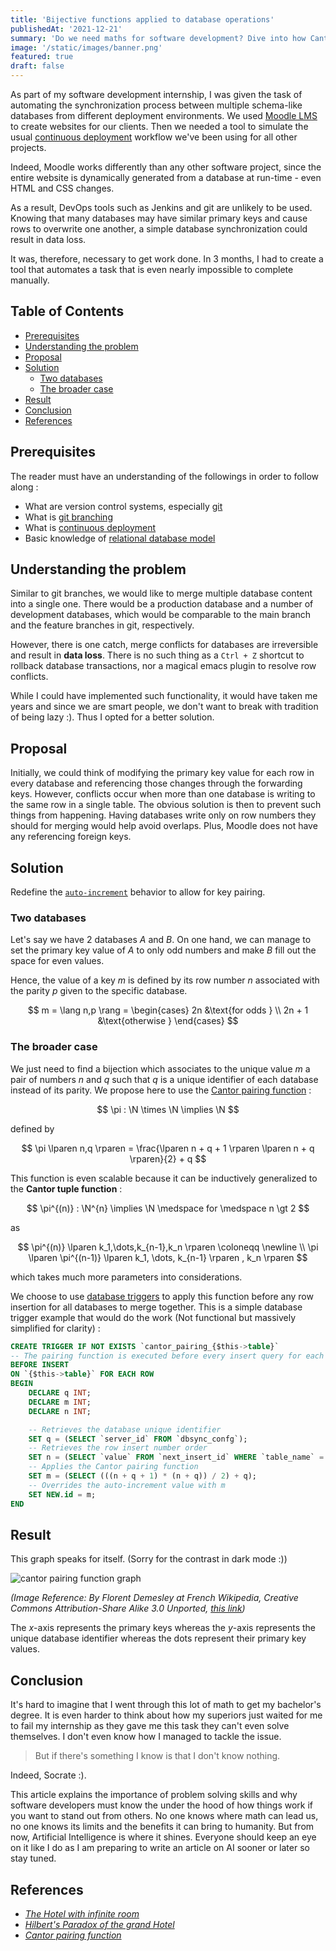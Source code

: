 ```yaml
---
title: 'Bijective functions applied to database operations'
publishedAt: '2021-12-21'
summary: 'Do we need maths for software development? Dive into how Cantor functions got me my Software engineering degree.'
image: '/static/images/banner.png'
featured: true
draft: false
---
```


As part of my software development internship, I was given the task of automating the synchronization process between multiple schema-like databases from different deployment environments. We used [Moodle LMS](https://moodle.org/) to create websites for our clients. Then we needed a tool to simulate the usual [continuous deployment](https://en.wikipedia.org/wiki/Continuous_deployment) workflow we've been using for all other projects.

Indeed, Moodle works differently than any other software project, since the entire website is dynamically generated from a database at run-time - even HTML and CSS changes.

As a result, DevOps tools such as Jenkins and git are unlikely to be used. Knowing that many databases may have similar primary keys and cause rows to overwrite one another, a simple database synchronization could result in data loss.

It was, therefore, necessary to get work done. In 3 months, I had to create a tool that automates a task that is even nearly impossible to complete manually.

## Table of Contents

- [Prerequisites](/blog/bijective-functions-applied-to-database-operations#prerequisites)
- [Understanding the problem](/blog/bijective-functions-applied-to-database-operations#understanding-the-problem)
- [Proposal](/blog/bijective-functions-applied-to-database-operations#proposal)
- [Solution](/blog/bijective-functions-applied-to-database-operations#solution)
  - [Two databases](/blog/bijective-functions-applied-to-database-operations#two-databases)
  - [The broader case](/blog/bijective-functions-applied-to-database-operations#the-broader-case)
- [Result](/blog/bijective-functions-applied-to-database-operations#result)
- [Conclusion](/blog/bijective-functions-applied-to-database-operations#conclusion)
- [References](/blog/bijective-functions-applied-to-database-operations#references)

## Prerequisites

The reader must have an understanding of the followings in order to follow along :

- What are version control systems, especially [git](https://git-scm.com/)
- What is [git branching](https://git-scm.com/book/en/v2/Git-Branching-Branches-in-a-Nutshell)
- What is [continuous deployment](https://en.wikipedia.org/wiki/Continuous_deployment)
- Basic knowledge of [relational database model](https://www.guru99.com/relational-data-model-dbms.html)

## Understanding the problem

Similar to git branches, we would like to merge multiple database content into a single one. There would be a production database and a number of development databases, which would be comparable to the main branch and the feature branches in git, respectively.

However, there is one catch, merge conflicts for databases are irreversible and result in **data loss**. There is no such thing as a `Ctrl + Z` shortcut to rollback database transactions, nor a magical emacs plugin to resolve row conflicts.

While I could have implemented such functionality, it would have taken me years and since we are smart people, we don't want to break with tradition of being lazy :). Thus I opted for a better solution.

## Proposal

Initially, we could think of modifying the primary key value for each row in every database and referencing those changes through the forwarding keys. However, conflicts occur when more than one database is writing to the same row in a single table. The obvious solution is then to prevent such things from happening. Having databases write only on row numbers they should for merging would help avoid overlaps. Plus, Moodle does not have any referencing foreign keys.

## Solution

Redefine the [`auto-increment`](https://sql.sh/cours/create-table/auto_increment#:~:text=La%20commande%20AUTO_INCREMENT%20est%20utilis%C3%A9e,'enregistrement%20dans%20celle%2Dci.) behavior to allow for key pairing.

### Two databases

Let's say we have 2 databases $A$ and $B$. On one hand, we can manage to set the primary key value of $A$ to only odd numbers and make $B$ fill out the space for even values.

Hence, the value of a key $m$ is defined by its row number $n$ associated with the parity $p$ given to the specific database.

$$
m = \lang n,p \rang = \begin{cases}
2n &\text{for odds } \\
2n + 1 &\text{otherwise }
\end{cases}
$$

### The broader case

We just need to find a bijection which associates to the unique value $m$ a pair of numbers $n$ and $q$ such that $q$ is a unique identifier of each database instead of its parity. We propose here to use the [Cantor pairing function](https://en.wikipedia.org/wiki/Pairing_function#Cantor_pairing_function) :

$$
\pi : \N \times \N \implies \N
$$

defined by

$$
\pi \lparen n,q \rparen = \frac{\lparen n + q + 1 \rparen \lparen n + q \rparen}{2} + q
$$

This function is even scalable because it can be inductively generalized to the **Cantor tuple function** :

$$
\pi^{(n)} : \N^{n} \implies \N \medspace for \medspace n \gt 2
$$

as

$$
\pi^{(n)} \lparen k_1,\dots,k_{n-1},k_n \rparen \coloneqq \newline \\ \pi \lparen \pi^{(n-1)} \lparen k_1, \dots, k_{n-1} \rparen , k_n \rparen
$$

which takes much more parameters into considerations.

We choose to use [database triggers](https://en.wikipedia.org/wiki/Database_trigger) to apply this function before any row insertion for all databases to merge together. This is a simple database trigger example that would do the work (Not functional but massively simplified for clarity) :

```sql
CREATE TRIGGER IF NOT EXISTS `cantor_pairing_{$this->table}`
-- The pairing function is executed before every insert query for each table
BEFORE INSERT
ON `{$this->table}` FOR EACH ROW
BEGIN
    DECLARE q INT;
    DECLARE m INT;
    DECLARE n INT;

    -- Retrieves the database unique identifier
    SET q = (SELECT `server_id` FROM `dbsync_confg`);
    -- Retrieves the row insert number order
    SET n = (SELECT `value` FROM `next_insert_id` WHERE `table_name` = `{$this->table}`);
    -- Applies the Cantor pairing function
    SET m = (SELECT (((n + q + 1) * (n + q)) / 2) + q);
    -- Overrides the auto-increment value with m
    SET NEW.id = m;
END
```

## Result

This graph speaks for itself. (Sorry for the contrast in dark mode :))

<Image
  alt="cantor pairing function graph"
  src="/static/images/Pairingfunctions/Cantor.png"
  width={330}
/>

_(Image Reference: By Florent Demesley at French Wikipedia, Creative Commons Attribution-Share Alike 3.0 Unported, [this link](https://fr.wikipedia.org/wiki/Fonction_de_couplage#/media/Fichier:Cantor_pairing_function.svg))_

The $x$-axis represents the primary keys whereas the $y$-axis represents the unique database identifier whereas the dots represent their primary key values.

## Conclusion

It's hard to imagine that I went through this lot of math to get my bachelor's degree. It is even harder to think about how my superiors just waited for me to fail my internship as they gave me this task they can't even solve themselves. I don't even know how I managed to tackle the issue.

> But if there's something I know is that I don't know nothing.

Indeed, Socrate :).

This article explains the importance of problem solving skills and why software developers must know the under the hood of how things work if you want to stand out from others. No one knows where math can lead us, no one knows its limits and the benefits it can bring to humanity. But from now, Artificial Intelligence is where it shines. Everyone should keep an eye on it like I do as I am preparing to write an article on AI sooner or later so stay tuned.

## References

- _[The Hotel with infinite room](https://www.youtube.com/watch?v=Uj3_KqkI9Zo)_
- _[Hilbert's Paradox of the grand Hotel](https://en.wikipedia.org/wiki/Hilbert%27s_paradox_of_the_Grand_Hotel)_
- _[Cantor pairing function ](https://en.wikipedia.org/wiki/Pairing_function#Cantor_pairing_function)_
